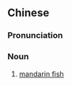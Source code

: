 {{also|鳜鱼}}
==Chinese==
{{zh-forms|s=鳜鱼}}

===Pronunciation===
{{zh-pron
|m=guìyú
|mn=kòe-hî/kè-hû
|cat=n
}}

===Noun===
{{zh-noun}}

# [[mandarin fish]]

{{zh-cat|Fish}}